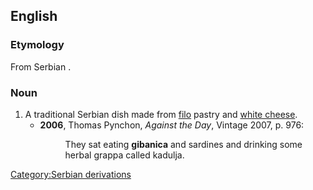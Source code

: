 ==English==
{{wikipedia}}
===Etymology===
From Serbian {{term|гибаница||tr=gibanitsa}}.  [[Category:Serbian derivations]]

===Noun===
{{en-noun}}

# A traditional Serbian dish made from [[filo]] pastry and [[white cheese]].
#*'''2006''', Thomas Pynchon, ''Against the Day'', Vintage 2007, p. 976:
#*:They sat eating '''gibanica''' and sardines and drinking some herbal grappa called kadulja.